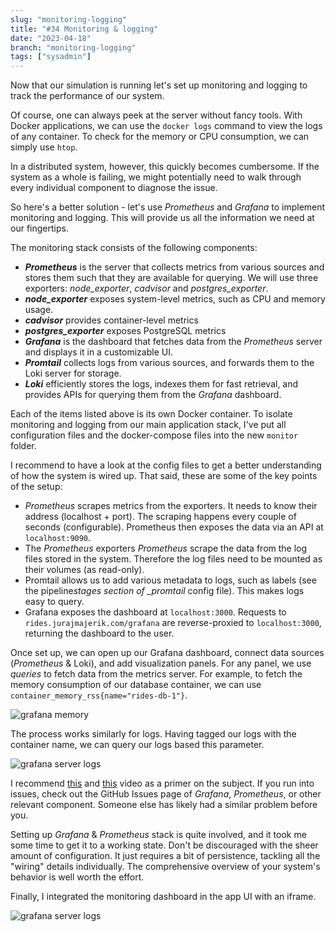 ```yaml
---
slug: "monitoring-logging"
title: "#34 Monitoring & logging"
date: "2023-04-18"
branch: "monitoring-logging"
tags: ["sysadmin"]
---
```


Now that our simulation is running let's set up monitoring and logging to track the performance of our system.

Of course, one can always peek at the server without fancy tools. With Docker applications, we can use the `docker logs` command to view the logs of any container. To check for the memory or CPU consumption, we can simply use `htop`.

In a distributed system, however, this quickly becomes cumbersome. If the system as a whole is failing, we might potentially need to walk through every individual component to diagnose the issue.

So here's a better solution - let's use _Prometheus_ and _Grafana_ to implement monitoring and logging. This will provide us all the information we need at our fingertips.

The monitoring stack consists of the following components:

- **_Prometheus_** is the server that collects metrics from various sources and stores them such that they are available for querying. We will use three exporters: _node_exporter_, _cadvisor_ and _postgres_exporter_.
- **_node_exporter_** exposes system-level metrics, such as CPU and memory usage.
- **_cadvisor_** provides container-level metrics
- **_postgres_exporter_** exposes PostgreSQL metrics
- **_Grafana_** is the dashboard that fetches data from the _Prometheus_ server and displays it in a customizable UI.
- **_Promtail_** collects logs from various sources, and forwards them to the Loki server for storage.
- **_Loki_** efficiently stores the logs, indexes them for fast retrieval, and provides APIs for querying them from the _Grafana_ dashboard.

Each of the items listed above is its own Docker container. To isolate monitoring and logging from our main application stack, I've put all configuration files and the docker-compose files into the new `monitor` folder.

I recommend to have a look at the config files to get a better understanding of how the system is wired up. That said, these are some of the key points of the setup:

- _Prometheus_ scrapes metrics from the exporters. It needs to know their address (localhost + port). The scraping happens every couple of seconds (configurable). Prometheus then exposes the data via an API at `localhost:9090`.
- The _Prometheus_ exporters _Prometheus_ scrape the data from the log files stored in the system. Therefore the log files need to be mounted as their volumes (as read-only).
- Promtail allows us to add various metadata to logs, such as labels (see the pipeline*stages section of \_promtail* config file). This makes logs easy to query.
- Grafana exposes the dashboard at `localhost:3000`. Requests to `rides.jurajmajerik.com/grafana` are reverse-proxied to `localhost:3000`, returning the dashboard to the user.

Once set up, we can open up our Grafana dashboard, connect data sources (_Prometheus_ & Loki), and add visualization panels. For any panel, we use _queries_ to fetch data from the metrics server. For example, to fetch the memory consumption of our database container, we can use `container_memory_rss{name="rides-db-1"}`.

![grafana memory](./img-1.png)

The process works similarly for logs. Having tagged our logs with the container name, we can query our logs based this parameter.

![grafana server logs](./img-2.png)

I recommend [this](https://www.youtube.com/watch?v=9TJx7QTrTyo) and [this](https://www.youtube.com/watch?v=h_GGd7HfKQ8) video as a primer on the subject. If you run into issues, check out the GitHub Issues page of _Grafana_, _Prometheus_, or other relevant component. Someone else has likely had a similar problem before you.

Setting up _Grafana_ & _Prometheus_ stack is quite involved, and it took me some time to get it to a working state. Don't be discouraged with the sheer amount of configuration. It just requires a bit of persistence, tackling all the "wiring" details individually. The comprehensive overview of your system's behavior is well worth the effort.

Finally, I integrated the monitoring dashboard in the app UI with an iframe.

![grafana server logs](./img-3.png)
